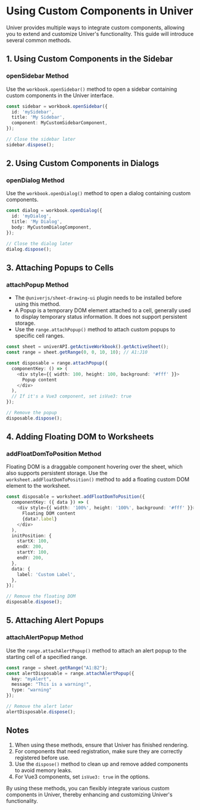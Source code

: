 
# Using Custom Components in Univer
<BadgeGroup values={[UniverTypes.SHEET]} value={UniverTypes.SHEET} />

Univer provides multiple ways to integrate custom components, allowing you to extend and customize Univer's functionality. This guide will introduce several common methods.

## 1. Using Custom Components in the Sidebar

### openSidebar Method <VersionBadge version="0.3.0+" />

Use the `workbook.openSidebar()` method to open a sidebar containing custom components in the Univer interface.

```typescript
const sidebar = workbook.openSidebar({
  id: 'mySidebar',
  title: 'My Sidebar',
  component: MyCustomSidebarComponent,
});

// Close the sidebar later
sidebar.dispose();
```

## 2. Using Custom Components in Dialogs

### openDialog Method <VersionBadge version="0.3.0+" />

Use the `workbook.openDialog()` method to open a dialog containing custom components.

```typescript
const dialog = workbook.openDialog({
  id: 'myDialog',
  title: 'My Dialog',
  body: MyCustomDialogComponent,
});

// Close the dialog later
dialog.dispose();
```

## 3. Attaching Popups to Cells <VersionBadge version="0.2.10+" />

### attachPopup Method

* The `@univerjs/sheet-drawing-ui` plugin needs to be installed before using this method.
* A Popup is a temporary DOM element attached to a cell, generally used to display temporary status information. It does not support persistent storage.
* Use the `range.attachPopup()` method to attach custom popups to specific cell ranges.

```typescript
const sheet = univerAPI.getActiveWorkbook().getActiveSheet();
const range = sheet.getRange(0, 0, 10, 10); // A1:J10

const disposable = range.attachPopup({
  componentKey: () => (
    <div style={{ width: 100, height: 100, background: '#fff' }}>
      Popup content
    </div>
  ),
  // If it's a Vue3 component, set isVue3: true
});

// Remove the popup
disposable.dispose();
```

## 4. Adding Floating DOM to Worksheets <VersionBadge version="0.2.10+" />

### addFloatDomToPosition Method

Floating DOM is a draggable component hovering over the sheet, which also supports persistent storage.
Use the `worksheet.addFloatDomToPosition()` method to add a floating custom DOM element to the worksheet.

```typescript
const disposable = worksheet.addFloatDomToPosition({
  componentKey: ({ data }) => (
    <div style={{ width: '100%', height: '100%', background: '#fff' }}>
      Floating DOM content
      {data?.label}
    </div>
  ),
  initPosition: {
    startX: 100,
    endX: 200,
    startY: 100,
    endY: 200,
  },
  data: {
    label: 'Custom Label',
  },
});

// Remove the floating DOM
disposable.dispose();
```

## 5. Attaching Alert Popups <VersionBadge version="0.3.0+" />

### attachAlertPopup Method

Use the `range.attachAlertPopup()` method to attach an alert popup to the starting cell of a specified range.

```typescript
const range = sheet.getRange("A1:B2");
const alertDisposable = range.attachAlertPopup({
  key: "myAlert",
  message: "This is a warning!",
  type: "warning"
});

// Remove the alert later
alertDisposable.dispose();
```

## Notes

1. When using these methods, ensure that Univer has finished rendering.
2. For components that need registration, make sure they are correctly registered before use.
3. Use the `dispose()` method to clean up and remove added components to avoid memory leaks.
4. For Vue3 components, set `isVue3: true` in the options.

By using these methods, you can flexibly integrate various custom components in Univer, thereby enhancing and customizing Univer's functionality.